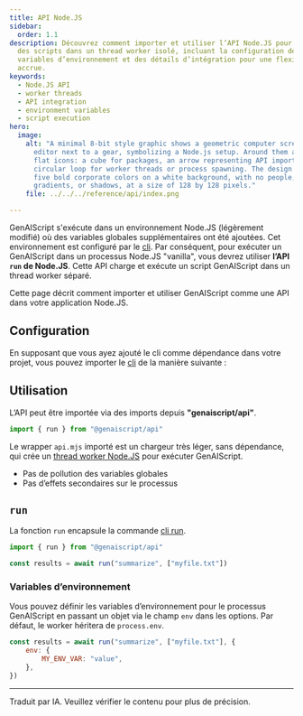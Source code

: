 ```yaml
---
title: API Node.JS
sidebar:
  order: 1.1
description: Découvrez comment importer et utiliser l’API Node.JS pour exécuter
  des scripts dans un thread worker isolé, incluant la configuration des
  variables d’environnement et des détails d’intégration pour une flexibilité
  accrue.
keywords:
  - Node.JS API
  - worker threads
  - API integration
  - environment variables
  - script execution
hero:
  image:
    alt: "A minimal 8-bit style graphic shows a geometric computer screen or code
      editor next to a gear, symbolizing a Node.js setup. Around them are simple
      flat icons: a cube for packages, an arrow representing API imports, and a
      circular loop for worker threads or process spawning. The design uses only
      five bold corporate colors on a white background, with no people, text,
      gradients, or shadows, at a size of 128 by 128 pixels."
    file: ../../../reference/api/index.png

---
```



GenAIScript s'exécute dans un environnement Node.JS (légèrement modifié) où des variables globales supplémentaires ont été ajoutées.
Cet environnement est configuré par le [cli](/genaiscript/reference/cli).
Par conséquent, pour exécuter un GenAIScript dans un processus Node.JS "vanilla", vous devrez utiliser
**l’API `run` de Node.JS**. Cette API charge et exécute un script GenAIScript dans un thread worker séparé.

Cette page décrit comment importer et utiliser GenAIScript comme une API dans votre application Node.JS.

## Configuration

En supposant que vous ayez ajouté le cli comme dépendance dans votre projet,
vous pouvez importer le [cli](/genaiscript/reference/api) de la manière suivante :

<PackageManagers pkg="genaiscript" dev />

## Utilisation

L’API peut être importée via des imports depuis **"genaiscript/api"**.

```js wrap
import { run } from "@genaiscript/api"
```

Le wrapper `api.mjs` importé est un chargeur très léger, sans dépendance,
qui crée un [thread worker Node.JS](https://nodejs.org/api/worker_threads.html) pour exécuter GenAIScript.

* Pas de pollution des variables globales
* Pas d’effets secondaires sur le processus

## `run`

La fonction `run` encapsule la commande [cli run](/genaiscript/reference/cli/run).

```js wrap
import { run } from "@genaiscript/api"

const results = await run("summarize", ["myfile.txt"])
```

### Variables d’environnement

Vous pouvez définir les variables d’environnement pour le processus GenAIScript en passant un objet via le champ `env` dans les options. Par défaut, le worker héritera de `process.env`.

```js wrap
const results = await run("summarize", ["myfile.txt"], {
    env: {
        MY_ENV_VAR: "value",
    },
})
```

<hr />

Traduit par IA. Veuillez vérifier le contenu pour plus de précision.
